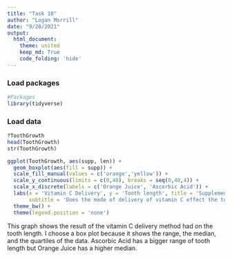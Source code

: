 ```yaml
---
title: "Task 10"
author: "Logan Morrill"
date: "9/28/2021"
output: 
  html_document:
    theme: united
    keep_md: True
    code_folding: 'hide'
---
```


### Load packages
```r
#Packages
library(tidyverse)
```
### Load data
```r
?ToothGrowth
head(ToothGrowth)
str(ToothGrowth)
```

```r
ggplot(ToothGrowth, aes(supp, len)) +
  geom_boxplot(aes(fill = supp)) +
  scale_fill_manual(values = c('orange','yellow')) +
  scale_y_continuous(limits = c(0,40), breaks = seq(0,40,4)) +
  scale_x_discrete(labels = c('Orange Juice', 'Ascorbic Acid')) +
  labs(x = 'Vitamin C Delivery', y = 'Tooth length', title = 'Supplement Delivery effect on Tooth Length',
       subtitle = 'Does the mode of delivery of vitamin C effect the tooth length of guinea pigs?') +
  theme_bw() +
  theme(legend.position = 'none')
```
This graph shows the result of the vitamin C delivery method had on the tooth length. I choose a box plot because it shows the range, the median, and the quartiles of the data. Ascorbic Acid has a bigger range of tooth length but Orange Juice has a higher median.



